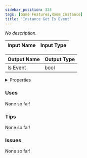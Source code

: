 ```yaml
---
sidebar_position: 338
tags: [Game Features,Room Instance]
title: 'Instance Get Is Event'
---
```


*No description.*




<EsbSvg />

| Input Name | Input Type |
|-----------|-----------|

| Output Name | Output Type |
|-----------|-----------|
| Is Event | bool |


<details>
  <summary>Properties</summary>
  <div>
    <div>
    <table>
      <thead>
        <tr>
          <th>Is beta required?</th>
          <th>❌</th>
        </tr>
        <tr>
          <th>Is this chip a trolling risk?</th>
          <th>❌</th>
        </tr>
        <tr>
          <th>Is this chip a role assignment risk?</th>
          <th>❌</th>
        </tr>
        <tr>
          <th>Chip UUID</th>
          <th>f24d537e-da9e-47bf-8764-fba6eeefb043</th>
        </tr>
      </thead>
    </table>
    </div>
  </div>
</details>

### Uses

None so far!

### Tips

None so far!

### Issues

None so far!